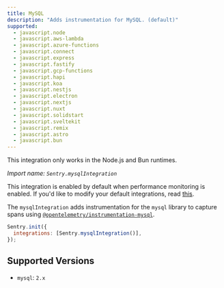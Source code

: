 ```yaml
---
title: MySQL
description: "Adds instrumentation for MySQL. (default)"
supported:
  - javascript.node
  - javascript.aws-lambda
  - javascript.azure-functions
  - javascript.connect
  - javascript.express
  - javascript.fastify
  - javascript.gcp-functions
  - javascript.hapi
  - javascript.koa
  - javascript.nestjs
  - javascript.electron
  - javascript.nextjs
  - javascript.nuxt
  - javascript.solidstart
  - javascript.sveltekit
  - javascript.remix
  - javascript.astro
  - javascript.bun
---
```


<Alert level="info">

This integration only works in the Node.js and Bun runtimes.

</Alert>

_Import name: `Sentry.mysqlIntegration`_

This integration is enabled by default when performance monitoring is enabled. If you'd like to modify your default integrations, read [this](./../#modifying-default-integrations).

The `mysqlIntegration` adds instrumentation for the `mysql` library to capture spans using [`@opentelemetry/instrumentation-mysql`](https://www.npmjs.com/package/@opentelemetry/instrumentation-mysql).

```JavaScript
Sentry.init({
  integrations: [Sentry.mysqlIntegration()],
});
```

## Supported Versions

- `mysql`: `2.x`
